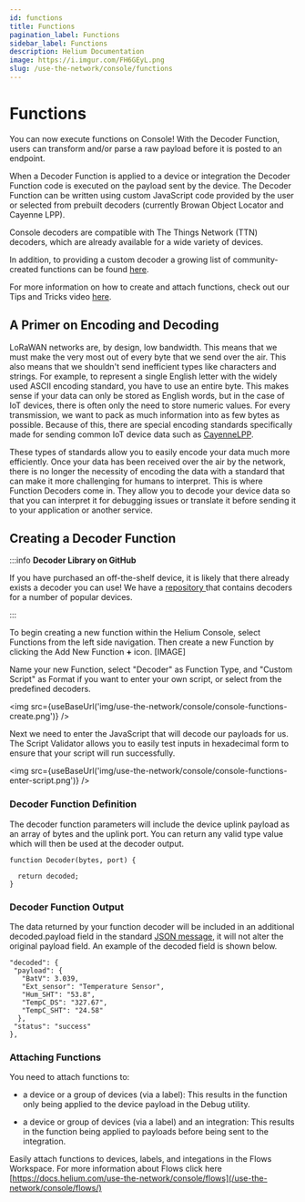 ```yaml
---
id: functions
title: Functions
pagination_label: Functions
sidebar_label: Functions
description: Helium Documentation
image: https://i.imgur.com/FH6GEyL.png
slug: /use-the-network/console/functions
---
```


# Functions


You can now execute functions on Console! With the Decoder Function, users can transform and/or
parse a raw payload before it is posted to an endpoint.

When a Decoder Function is applied to a device or integration the Decoder Function code is executed
on the payload sent by the device. The Decoder Function can be written using custom JavaScript code
provided by the user or selected from prebuilt decoders \(currently Browan Object Locator and
Cayenne LPP\).

Console decoders are compatible with The Things Network \(TTN\) decoders, which are already
available for a wide variety of devices.

In addition, to providing a custom decoder a growing list of community-created functions can be
found [here](https://github.com/helium/console-decoders).

For more information on how to create and attach functions, check out our Tips and Tricks video
[here](https://youtu.be/UNUOLbIKXww).

## A Primer on Encoding and Decoding

LoRaWAN networks are, by design, low bandwidth. This means that we must make the very most out of
every byte that we send over the air. This also means that we shouldn't send inefficient types like
characters and strings. For example, to represent a single English letter with the widely used ASCII
encoding standard, you have to use an entire byte. This makes sense if your data can only be stored
as English words, but in the case of IoT devices, there is often only the need to store numeric
values. For every transmission, we want to pack as much information into as few bytes as possible.
Because of this, there are special encoding standards specifically made for sending common IoT
device data such as
[CayenneLPP](https://developers.mydevices.com/cayenne/docs/lora/#lora-cayenne-low-power-payload).

These types of standards allow you to easily encode your data much more efficiently. Once your data
has been received over the air by the network, there is no longer the necessity of encoding the data
with a standard that can make it more challenging for humans to interpret. This is where Function
Decoders come in. They allow you to decode your device data so that you can interpret it for
debugging issues or translate it before sending it to your application or another service.

## Creating a Decoder Function

:::info **Decoder Library on GitHub**

If you have purchased an off-the-shelf device, it is likely that there already exists a decoder you
can use! We have a [repository ](https://github.com/helium/console-decoders)that contains decoders
for a number of popular devices.

:::

To begin creating a new function within the Helium Console, select Functions from the left side
navigation. Then create a new Function by clicking the Add New Function **+** icon. [IMAGE]

Name your new Function, select "Decoder" as Function Type, and "Custom Script" as Format if you want
to enter your own script, or select from the predefined decoders.

<img src={useBaseUrl('img/use-the-network/console/console-functions-create.png')} />

Next we need to enter the JavaScript that will decode our payloads for us. The Script Validator
allows you to easily test inputs in hexadecimal form to ensure that your script will run
successfully.

<img src={useBaseUrl('img/use-the-network/console/console-functions-enter-script.png')} />

### Decoder Function Definition

The decoder function parameters will include the device uplink payload as an array of bytes and the
uplink port. You can return any valid type value which will then be used at the decoder output.

```text
function Decoder(bytes, port) {

  return decoded;
}
```

### Decoder Function Output

The data returned by your function decoder will be included in an additional decoded.payload field
in the standard [JSON message](integrations/json-schema), it will not alter the original payload
field. An example of the decoded field is shown below.

```text
"decoded": {
 "payload": {
   "BatV": 3.039,
   "Ext_sensor": "Temperature Sensor",
   "Hum_SHT": "53.8",
   "TempC_DS": "327.67",
   "TempC_SHT": "24.58"
  },
 "status": "success"
},
```

### Attaching Functions

You need to attach functions to:

- a device or a group of devices (via a label): This results in the function only being applied to
  the device payload in the Debug utility.

- a device or group of devices (via a label) and an integration: This results in the function being
  applied to payloads before being sent to the integration.

Easily attach functions to devices, labels, and integations in the Flows Workspace. For more
information about Flows click here
[https://docs.helium.com/use-the-network/console/flows](/use-the-network/console/flows/)
